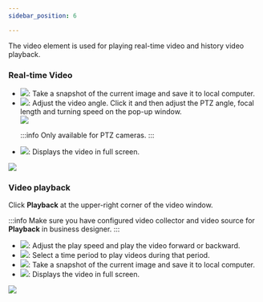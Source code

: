 ```yaml
---
sidebar_position: 6

---
```


The video element is used for playing real-time video and history video playback.


### Real-time Video

<ul>
<li>
<img src="https://wordpressfreezonex.oss-accelerate.aliyuncs.com/monitoring/50.png"/>: Take a snapshot of the current image and save it to local computer.
</li>
<li>
<img src="https://wordpressfreezonex.oss-accelerate.aliyuncs.com/monitoring/51.png"/>: Adjust the video angle. Click it and then adjust the PTZ angle, focal length and turning speed on the pop-up window.<br />

<img src="https://wordpressfreezonex.oss-accelerate.aliyuncs.com/monitoring/53.png"/>

:::info
Only available for PTZ cameras.
:::

</li>
<li>
<img src="https://wordpressfreezonex.oss-accelerate.aliyuncs.com/monitoring/52.png"/>: Displays the video in full screen.
</li>
</ul>

<img width={350} height={350} src="https://wordpressfreezonex.oss-accelerate.aliyuncs.com/monitoring/49.png" />


### Video playback

Click <strong>Playback</strong> at the upper-right corner of the video window.

:::info
Make sure you have configured video collector and video source for <strong>Playback</strong> in business designer.
:::

<ul>
<li>
<img src="https://wordpressfreezonex.oss-accelerate.aliyuncs.com/monitoring/55.png"/>: Adjust the play speed and play the video forward or backward.
</li>
<li>
<img src="https://wordpressfreezonex.oss-accelerate.aliyuncs.com/monitoring/56.png"/>: Select a time period to play videos during that period.
</li>
<li>
<img src="https://wordpressfreezonex.oss-accelerate.aliyuncs.com/monitoring/50.png"/>: Take a snapshot of the current image and save it to local computer.
</li>
<li>
<img src="https://wordpressfreezonex.oss-accelerate.aliyuncs.com/monitoring/52.png"/>: Displays the video in full screen.
</li>
</ul>
<img width={350} height={350} src="https://wordpressfreezonex.oss-accelerate.aliyuncs.com/monitoring/54.png" />

